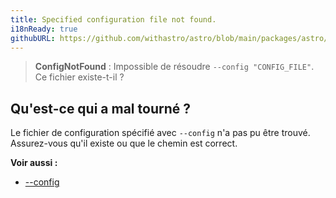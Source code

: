 ```yaml
---
title: Specified configuration file not found.
i18nReady: true
githubURL: https://github.com/withastro/astro/blob/main/packages/astro/src/core/errors/errors-data.ts
---
```


> **ConfigNotFound** : Impossible de résoudre `--config "CONFIG_FILE"`. Ce fichier existe-t-il ?

## Qu'est-ce qui a mal tourné ?

Le fichier de configuration spécifié avec `--config` n'a pas pu être trouvé. Assurez-vous qu'il existe ou que le chemin est correct.

**Voir aussi :**

-  [--config](/fr/reference/cli-reference/#--config-chemin)
